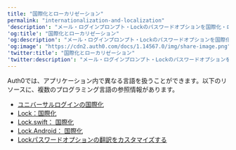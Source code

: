 ---
title: "国際化とローカリゼーション"
permalink: "internationalization-and-localization"
'description': "メール・ログインプロンプト・Lockのパスワードオプションを国際化・ローカライズする方法について説明します。"
'og:title': "国際化とローカリゼーション"
'og:description': "メール・ログインプロンプト・Lockのパスワードオプションを国際化・ローカライズする方法について説明します。"
'og:image': "https://cdn2.auth0.com/docs/1.14567.0/img/share-image.png"
'twitter:title': "国際化とローカリゼーション"
'twitter:description': "メール・ログインプロンプト・Lockのパスワードオプションを国際化・ローカライズする方法について説明します。"
---

Auth0では、アプリケーション内で異なる言語を扱うことができます。以下のリソースに、複数のプログラミング言語の参照情報があります。

* [ユニバーサルログインの国際化](/docs/ja-jp/customize/internationalization-and-localization/universal-login-internationalization)
* [Lock：国際化](/docs/ja-jp/customize/internationalization-and-localization/lock-internationalization)
* [Lock.swift： 国際化](/docs/ja-jp/customize/internationalization-and-localization/lock-swift-internationalization)
* [Lock.Android： 国際化](/docs/ja-jp/customize/internationalization-and-localization/lock-android-internationalization)
* [Lockパスワードオプションの翻訳をカスタマイズする](/docs/ja-jp/customize/internationalization-and-localization/password-options-translation)